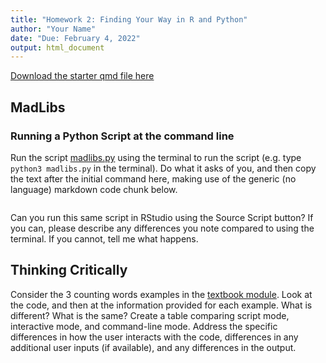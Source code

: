 ```yaml
---
title: "Homework 2: Finding Your Way in R and Python"
author: "Your Name"
date: "Due: February 4, 2022"
output: html_document
---
```


[Download the starter qmd file here](2-finding-your-way.qmd)

## MadLibs
### Running a Python Script at the command line

Run the script [madlibs.py](https://raw.githubusercontent.com/srvanderplas/stat151-homework/main/madlibs.py) using the terminal to run the script (e.g. type `python3 madlibs.py` in the terminal). Do what it asks of you, and then copy the text after the initial command here, making use of the generic (no language) markdown code chunk below.

```

```

Can you run this same script in RStudio using the Source Script button? If you can, please describe any differences you note compared to using the terminal. If you cannot, tell me what happens.


## Thinking Critically

Consider the 3 counting words examples in the [textbook module](https://srvanderplas.github.io/Stat151/finding-your-way.html#example-counting-words-in-r-within-rstudio). Look at the code, and then at the information provided for each example. What is different? What is the same? Create a table comparing script mode, interactive mode, and command-line mode. Address the specific differences in how the user interacts with the code, differences in any additional user inputs (if available), and any differences in the output.




